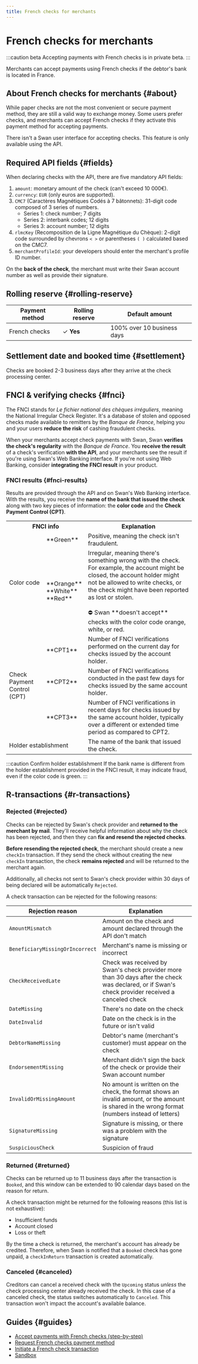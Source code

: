 ```yaml
---
title: French checks for merchants
---
```


# French checks for merchants

:::caution beta
Accepting payments with French checks is in private beta.
:::

Merchants can accept payments using French checks if the debtor's bank is located in France.

## About French checks for merchants {#about}

While paper checks are not the most convenient or secure payment method, they are still a valid way to exchange money.
Some users prefer checks, and merchants can accept French checks if they activate this payment method for accepting payments.

There isn't a Swan user interface for accepting checks.
This feature is only available using the API.

## Required API fields {#fields}

When declaring checks with the API, there are five mandatory API fields:

1. `amount`: monetary amount of the check (can't exceed 10 000€).
1. `currency`: `EUR` (only euros are supported).
1. `CMC7` (Caractères Magnétiques Codés à 7 bâtonnets): 31-digit code composed of 3 series of numbers.
    - Series 1: check number; 7 digits
    - Series 2: interbank codes; 12 digits
    - Series 3: account number; 12 digits
1. `rlmcKey` (Recomposition de la Ligne Magnétique du Chèque): 2-digit code surrounded by chevrons `< >` or parentheses `( )` calculated based on the CMC7.
1. `merchantProfileId`: your developers should enter the merchant's profile ID number.

On the **back of the check**, the merchant must write their Swan account number as well as provide their signature.

## Rolling reserve {#rolling-reserve}


<RollingReserve />

| Payment method | Rolling reserve | Default amount |
| --- | --- | --- |
| French checks | ✓ **Yes** | 100% over 10 business days |

## Settlement date and booked time {#settlement}

Checks are booked 2-3 business days after they arrive at the check processing center.

## FNCI & verifying checks {#fnci}

The FNCI stands for *Le fichier national des chèques irréguliers*, meaning the National Irregular Check Register.
It's a database of stolen and opposed checks made available to remitters by the *Banque de France*, helping you and your users **reduce the risk** of cashing fraudulent checks.

When your merchants accept check payments with Swan, Swan **verifies the check's regularity** with the *Banque de France*.
You **receive the result** of a check's verification **with the API**, and your merchants see the result if you're using Swan's Web Banking interface.
If you're not using Web Banking, consider **integrating the FNCI result** in your product. 

### FNCI results {#fnci-results}

Results are provided through the API and on Swan's Web Banking interface.
With the results, you receive the **name of the bank that issued the check** along with two key pieces of information: the **color code** and the **Check Payment Control (CPT)**.

<table>
  <tr>
    <th colspan="2">FNCI info</th>
    <th>Explanation</th>
  </tr>
  <tr>
    <td rowspan="2">Color code</td>
    <td>**Green**</td>
    <td>Positive, meaning the check isn't fraudulent.</td>
  </tr>
  <tr>
    <td>**Orange**<br />**White**<br />**Red**</td>
    <td>Irregular, meaning there's something wrong with the check. For example, the account might be closed, the account holder might not be allowed to write checks, or the check might have been reported as lost or stolen.<br /><br />⛔ Swan **doesn't accept** checks with the color code orange, white, or red.</td>
  </tr>
  <tr>
    <td rowspan="3">Check Payment Control (CPT)</td>
    <td>**CPT1**</td>
    <td>Number of FNCI verifications performed on the current day for checks issued by the account holder.</td>
  </tr>
  <tr>
    <td>**CPT2**</td>
    <td>Number of FNCI verifications conducted in the past few days for checks issued by the same account holder.</td>
  </tr>
  <tr>
    <td>**CPT3**</td>
    <td>Number of FNCI verifications in recent days for checks issued by the same account holder, typically over a different or extended time period as compared to CPT2.</td>
  </tr>
  <tr>
    <td colspan="2">Holder establishment</td>
    <td>The name of the bank that issued the check.</td>
  </tr>
</table>

:::caution Confirm holder establishment
If the bank name is different from the holder establishment provided in the FNCI result, it may indicate fraud, even if the color code is green.
:::

## R-transactions {#r-transactions}

### Rejected {#rejected}

Checks can be rejected by Swan's check provider and **returned to the merchant by mail**.
They'll receive helpful information about why the check has been rejected, and then they can **fix and resend the rejected checks**.

**Before resending the rejected check**, the merchant should create a new `checkIn` transaction.
If they send the check without creating the new `checkIn` transaction, the check **remains rejected** and will be returned to the merchant again.

Additionally, all checks not sent to Swan's check provider within 30 days of being declared will be automatically `Rejected`.

A check transaction can be rejected for the following reasons:

| Rejection reason | Explanation |
| --- | --- |
| `AmountMismatch` | Amount on the check and amount declared through the API don't match |
| `BeneficiaryMissingOrIncorrect` | Merchant's name is missing or incorrect |
| `CheckReceivedLate` | Check was received by Swan's check provider more than 30 days after the check was declared, or if Swan's check provider received a canceled check |
| `DateMissing` | There's no date on the check |
| `DateInvalid` | Date on the check is in the future or isn't valid |
| `DebtorNameMissing` | Debtor's name (merchant's customer) must appear on the check |
| `EndorsementMissing` | Merchant didn't sign the back of the check or provide their Swan account number |
| `InvalidOrMissingAmount` | No amount is written on the check, the format shows an invalid amount, or the amount is shared in the wrong format (numbers instead of letters) |
| `SignatureMissing` | Signature is missing, or there was a problem with the signature |
| `SuspiciousCheck` | Suspicion of fraud |

### Returned {#returned}

Checks can be returned up to 11 business days after the transaction is `Booked`, and this window can be extended to 90 calendar days based on the reason for return.

A check transaction might be returned for the following reasons (this list is not exhaustive):

- Insufficient funds
- Account closed
- Loss or theft

By the time a check is returned, the merchant's account has already be credited.
Therefore, when Swan is notified that a `Booked` check has gone unpaid, a `checkInReturn` transaction is created automatically.

### Canceled {#canceled}

Creditors can cancel a received check with the `Upcoming` status *unless* the check processing center already received the check.
In this case of a canceled check, the status switches automatically to `Canceled`.
This transaction won't impact the account's available balance.

## Guides {#guides}

- [Accept payments with French checks (step-by-step)](./guide-checks.mdx)
- [Request French checks payment method](./guide-request.mdx)
- [Initiate a French check transaction](./guide-initiate.mdx)
- [Sandbox](./sandbox.mdx)